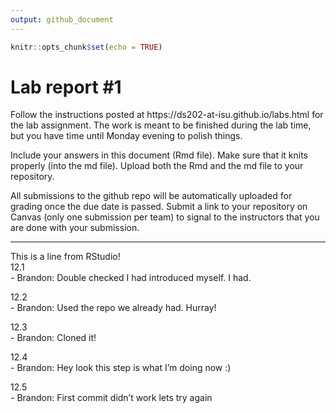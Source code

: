 ```yaml
---
output: github_document
---
```


<!-- README.md is generated from README.Rmd. Please edit the README.Rmd file -->


```r
knitr::opts_chunk$set(echo = TRUE)
```

# Lab report #1

Follow the instructions posted at https://ds202-at-isu.github.io/labs.html for the lab assignment. The work is meant to be finished during the lab time, but you have time until Monday evening to polish things.

Include your answers in this document (Rmd file). Make sure that it knits properly (into the md file). Upload both the Rmd and the md file to your repository.  

All submissions to the github repo will be automatically uploaded for grading once the due date is passed.
Submit a link to your repository on Canvas (only one submission per team) to signal to the instructors that you are done with your submission.

-------------------
This is a line from RStudio!\
12.1\
- Brandon: Double checked I had introduced myself. I had.

12.2\
- Brandon: Used the repo we already had. Hurray!

12.3\
- Brandon: Cloned it!

12.4\
- Brandon: Hey look this step is what I'm doing now :)

12.5\
- Brandon: First commit didn't work lets try again
